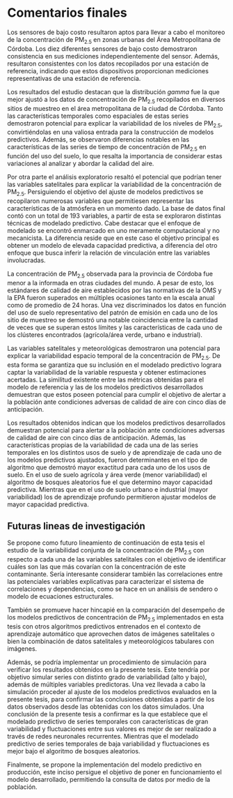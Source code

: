 # Comentarios finales {-}

  Los sensores de bajo costo resultaron aptos para llevar a cabo el monitoreo de la concentración de PM~2.5~ en zonas urbanas del Área Metropolitana de Córdoba. Los diez diferentes sensores de bajo costo demostraron consistencia en sus mediciones independientemente del sensor. Además, resultaron consistentes con los datos recopilados por una estación de referencia, indicando que estos dispositivos proporcionan mediciones representativas de una estación de referencia.

  Los resultados del estudio destacan que la distribución *gamma* fue la que mejor ajustó a los datos de concentración de PM~2.5~ recopilados en diversos sitios de muestreo en el área metropolitana de la ciudad de Córdoba. Tanto las características temporales como espaciales de estas series demostraron potencial para explicar la variabilidad de los niveles de PM~2.5~, convirtiéndolas en una valiosa entrada para la construcción de modelos predictivos. Además, se observaron diferencias notables en las características de las series de tiempo de concentración de PM~2.5~ en función del uso del suelo, lo que resalta la importancia de considerar estas variaciones al analizar y abordar la calidad del aire.

  Por otra parte el análisis exploratorio resaltó el potencial que podrían tener las variables satelitales para explicar la variabilidad de la concentración de PM~2.5~. Persiguiendo el objetivo del ajuste de modelos predictivos se recopilaron numerosas variables que permitiesen representar las características de la atmósfera en un momento dado. La base de datos final contó con un total de 193 variables, a partir de esta se exploraron distintas técnicas de modelado predictivo. Cabe destacar que el enfoque de modelado se encontró enmarcado en uno meramente computacional y no mecanicista. La diferencia reside que en este caso el objetivo principal es obtener un modelo de elevada capacidad predictiva, a diferencia del otro enfoque que busca inferir la relación de vinculación entre las variables involucradas.

  La concentración de PM~2.5~ observada para la provincia de Córdoba fue menor a la informada en otras ciudades del mundo. A pesar de esto, los estándares de calidad de aire establecidos por las normativas de la OMS y la EPA fueron superados en múltiples ocasiones tanto en la escala anual como de promedio de 24 horas. Una vez discriminados los datos en función del uso de suelo representativo del patrón de emisión en cada uno de los sitio de muestreo se demostró una notable coincidencia entre la cantidad de veces que se superan estos límites y las características de cada uno de los clústeres encontrados (agrícola/área verde, urbano e industrial).

  Las variables satelitales y meteorológicas demostraron una potencial para explicar la variabilidad espacio temporal de la concentración de PM~2.5~. De esta forma se garantiza que su inclusión en el modelado predictivo lograra captar la variabilidad de la variable respuesta y obtener estimaciones acertadas. La similitud existente entre las métricas obtenidas para el modelo de referencia  y las de los modelos predictivos desarrollados demuestran que estos poseen potencial para cumplir el objetivo de alertar a la población ante condiciones adversas de calidad de aire con cinco días de anticipación. 

  Los resultados obtenidos indican que los modelos predictivos desarrollados demuestran potencial para alertar a la población ante condiciones adversas de calidad de aire con cinco días de anticipación. Además, las características propias de la variabilidad de cada una de las series temporales en los distintos usos de suelo y de aprendizaje de cada uno de los modelos predictivos ajustados, fueron determinantes en el tipo de algoritmo que demostró mayor exactitud para cada uno de los usos de suelo. En el uso de suelo agrícola y área verde (menor variabilidad) el algoritmo de bosques aleatorios fue el que determino mayor capacidad predictiva. Mientras que en el uso de suelo urbano e industrial (mayor variabilidad) los de aprendizaje profundo permitieron ajustar modelos de mayor capacidad predictiva. 
  
## Futuras lineas de investigación

  Se propone como futuro lineamiento de continuación de esta tesis el estudio de la variabilidad conjunta de la concentración de PM~2.5~ con respecto a cada una de las variables satelitales con el objetivo de identificar cuáles son las que más covarían con la concentración de este contaminante. Sería interesante considerar también las correlaciones entre las potenciales variables explicativas para caracterizar el sistema de correlaciones y dependencias, como se hace en un análisis de sendero o modelo de ecuaciones estructurales. 
  
  También se promueve hacer hincapié en la comparación del desempeño de los modelos predictivos de concentración de PM~2.5~ implementados en esta tesis con otros algoritmos predictivos entrenados en el contexto de aprendizaje automático que aprovechen datos de imágenes satelitales o bien la combinación de datos satelitales y meteorológicos tabulares con imágenes.
  
  Además, se podría implementar un procedimiento de simulación para verificar los resultados obtenidos en la presente tesis. Este tendría por objetivo simular series con distinto grado de variabilidad (alto y bajo), además de múltiples variables predictoras. Una vez llevada a cabo la simulación proceder al ajuste de los modelos predictivos evaluados en la presente tesis, para confirmar las conclusiones obtenidas a partir de los datos observados desde las obtenidas con los datos simulados. Una conclusión de la presente tesis a confirmar es la que establece que el modelado predictivo de series temporales con características de gran variabilidad y fluctuaciones entre sus valores es mejor de ser realizado a través de redes neuronales recurrentes. Mientras que el modelado predictivo de series temporales de baja variabilidad y fluctuaciones es mejor bajo el algoritmo de bosques aleatorios. 
  
  Finalmente, se propone la implementación del modelo predictivo en producción, este inciso persigue el objetivo de poner en funcionamiento el modelo desarrollado, permitiendo la consulta de datos por medio de la población.